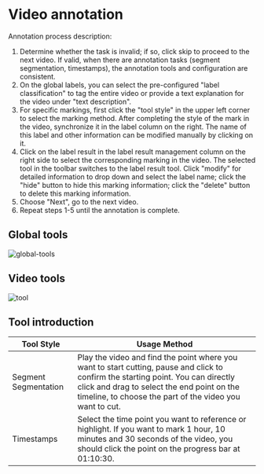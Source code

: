 # Video annotation

Annotation process description:

1. Determine whether the task is invalid; if so, click skip to proceed to the next video. If valid, when there are annotation tasks (segment segmentation, timestamps), the annotation tools and configuration are consistent.
2. On the global labels, you can select the pre-configured "label classification" to tag the entire video or provide a text explanation for the video under "text description".
3. For specific markings, first click the "tool style" in the upper left corner to select the marking method. After completing the style of the mark in the video, synchronize it in the label column on the right. The name of this label and other information can be modified manually by clicking on it.
4. Click on the label result in the label result management column on the right side to select the corresponding marking in the video. The selected tool in the toolbar switches to the label result tool. Click "modify" for detailed information to drop down and select the label name; click the "hide" button to hide this marking information; click the "delete" button to delete this marking information.
5. Choose "Next", go to the next video.
6. Repeat steps 1-5 until the annotation is complete.


## Global tools

![global-tools](/video-global.png)

## Video tools

![tool](/video-tool.png)

## Tool introduction

<table className="table">
<thead>
    <tr>
        <th style={{ whiteSpace: 'nowrap' }}>Tool Style</th>
        <th>Usage Method</th>
    </tr>
    </thead>
    <tbody>
    <tr>
        <td>Segment Segmentation</td>
        <td>Play the video and find the point where you want to start cutting, pause and click to confirm the starting point. You can directly click and drag to select the end point on the timeline, to choose the part of the video you want to cut.</td>
    </tr>
    <tr>
        <td>Timestamps</td>
        <td>Select the time point you want to reference or highlight. If you want to mark 1 hour, 10 minutes and 30 seconds of the video, you should click the point on the progress bar at 01:10:30.</td>
    </tr>
    </tbody>
</table>
